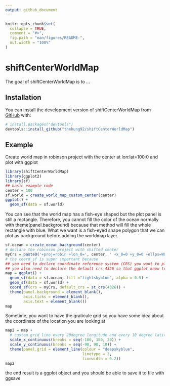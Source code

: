 ```yaml
---
output: github_document
---
```


<!-- README.md is generated from README.Rmd. Please edit that file -->

```r
knitr::opts_chunk$set(
  collapse = TRUE,
  comment = "#>",
  fig.path = "man/figures/README-",
  out.width = "100%"
)
```

# shiftCenterWorldMap

<!-- badges: start -->
<!-- badges: end -->

The goal of shiftCenterWorldMap is to ...

## Installation

You can install the development version of shiftCenterWorldMap from [GitHub](https://github.com/) with:

``` r
# install.packages("devtools")
devtools::install_github("thehung92/shiftCenterWorldMap")
```

## Example

Create world map in robinson project with the center at lon:lat=100:0 and plot with ggplot

```r
library(shiftCenterWorldMap)
library(ggplot2)
library(sf)
## basic example code
center = 100
sf.world = create_world_map_custom_center(center)
ggplot() +
  geom_sf(data = sf.world)
```

You can see that the world map has a fish-eye shaped but the plot panel is still a rectangle. Therefore, you cannot fill the color of the ocean normally with theme(panel.background) because that method will fill the whole rectangle with blue. What we want is a fish-eyed shape polygon that we can plot as background before adding the worldmap layer.

```r
sf.ocean = create_ocean_background(center)
# declare the robinson project with shifted center
myCrs = paste0('+proj=robin +lon_0=', center, ' +x_0=0 +y_0=0 +ellps=WGS84 +datum=WGS84')
# the coord_sf is super important because
## you need to declare coordinate reference system (CRS) you want to plot for all layers
## you also need to declare the default crs 4326 so that ggplot know to interpret the non-sf layer as degree and in the lon:lat=0:0 degree.
map = ggplot() +
  geom_sf(data = sf.ocean, fill ="lightskyblue", alpha = 0.5) +
  geom_sf(data = sf.world) +
  coord_sf(crs = myCrs, default_crs = st_crs(4326)) +
  theme(panel.background = element_blank(),
        axis.ticks = element_blank(),
        axis.text = element_blank())
map
```

Sometime, you want to have the graticule grid so you have some idea about the coordinate of the location you are looking at

```r
map2 = map +
  # custom grid line every 20degree longitude and every 10 degree latitude
  scale_x_continuous(breaks = seq(-180, 180, 20)) +
  scale_y_continuous(breaks = seq(-90, 90, 10)) +
  theme(panel.grid = element_line(colour = "deepskyblue",
                                  linetype = 3,
                                  linewidth = 0.2))
map2
```

the end result is a ggplot object and you should be able to save it to file with ggsave
